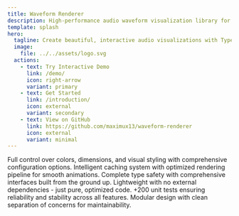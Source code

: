 ```yaml
---
title: Waveform Renderer
description: High-performance audio waveform visualization library for the web
template: splash
hero:
  tagline: Create beautiful, interactive audio visualizations with TypeScript support and zero dependencies
  image:
    file: ../../assets/logo.svg
  actions:
    - text: Try Interactive Demo
      link: /demo/
      icon: right-arrow
      variant: primary
    - text: Get Started
      link: /introduction/
      icon: external
      variant: secondary
    - text: View on GitHub
      link: https://github.com/maximux13/waveform-renderer
      icon: external
      variant: minimal
---
```



<ContainerSection>
  <CardGrid stagger>
    <Card title="🎨 Highly Customizable" icon="setting">
      Full control over colors, dimensions, and visual styling with comprehensive configuration options.
    </Card>
    <Card title="⚡ High Performance" icon="rocket">
      Intelligent caching system with optimized rendering pipeline for smooth animations.
    </Card>
    <Card title="💪 TypeScript First" icon="approve-check">
      Complete type safety with comprehensive interfaces built from the ground up.
    </Card>
    <Card title="📦 Zero Dependencies" icon="star">
      Lightweight with no external dependencies - just pure, optimized code.
    </Card>
    <Card title="🧪 Well Tested" icon="magnifier">
      +200 unit tests ensuring reliability and stability across all features.
    </Card>
    <Card title="🏗️ Modern Architecture" icon="puzzle">
      Modular design with clean separation of concerns for maintainability.
    </Card>
  </CardGrid>
</ContainerSection>
